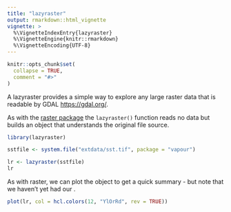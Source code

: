 ```yaml
---
title: "lazyraster"
output: rmarkdown::html_vignette
vignette: >
  %\VignetteIndexEntry{lazyraster}
  %\VignetteEngine{knitr::rmarkdown}
  %\VignetteEncoding{UTF-8}
---
```


```r
knitr::opts_chunk$set(
  collapse = TRUE,
  comment = "#>"
)
```

A lazyraster provides a simple way to explore any large raster data that is readable by GDAL [https://gdal.org/]((the Geospatial Data Abstraction Library)). 

As with the [raster package](https://CRAN.r-project.org/package=raster) the `lazyraster()` function reads no
data but builds an object that understands the original file source. 

```r
library(lazyraster)

sstfile <- system.file("extdata/sst.tif", package = "vapour")

lr <- lazyraster(sstfile)
lr
```

As with raster, we can plot the object to get a quick summary - but note that we haven't yet had our . 

```r
plot(lr, col = hcl.colors(12, "YlOrRd", rev = TRUE))
```
